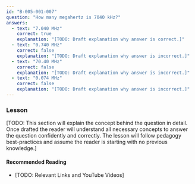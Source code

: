 ```yaml
---
id: "B-005-001-007"
question: "How many megahertz is 7040 kHz?"
answers:
  - text: "7.040 MHz"
    correct: true
    explanation: "[TODO: Draft explanation why answer is correct.]"
  - text: "0.740 MHz"
    correct: false
    explanation: "[TODO: Draft explanation why answer is incorrect.]"
  - text: "70.40 MHz"
    correct: false
    explanation: "[TODO: Draft explanation why answer is incorrect.]"
  - text: "0.074 MHz"
    correct: false
    explanation: "[TODO: Draft explanation why answer is incorrect.]"
---
```


### Lesson

[TODO: This section will explain the concept behind the question in detail. Once drafted the reader will understand all necessary concepts to answer the question confidently and correctly. The lesson will follow pedagogy best-practices and assume the reader is starting with no previous knowledge.]

#### Recommended Reading

- [TODO: Relevant Links and YouTube Videos]
